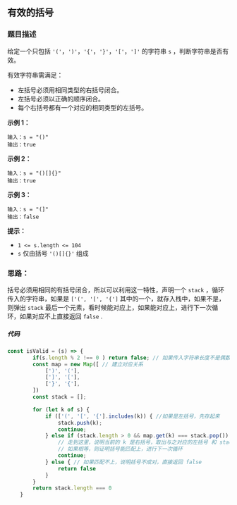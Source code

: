## 有效的括号

<TitleMsg
    link='https://leetcode.cn/problems/valid-parentheses/description/'
    level='easy'
    title='No.20 有效的括号'
/>

### 题目描述

给定一个只包括 `'('`，`')'`，`'{'`，`'}'`，`'['`，`']'` 的字符串 `s` ，判断字符串是否有效。

有效字符串需满足：

- 左括号必须用相同类型的右括号闭合。
- 左括号必须以正确的顺序闭合。
- 每个右括号都有一个对应的相同类型的左括号。

**示例 1：**

```
输入：s = "()"
输出：true
```

**示例 2：**

```
输入：s = "()[]{}"
输出：true
```

**示例 3：**

```
输入：s = "(]"
输出：false
```

**提示：**

- `1 <= s.length <= 104`
- `s` 仅由括号 `'()[]{}'` 组成

### 思路：

括号必须用相同的有括号闭合，所以可以利用这一特性，声明一个 `stack` ，循环传入的字符串，如果是 `['(', '[', '{']` 其中的一个，就存入栈中，如果不是，则弹出 `stack` 最后一个元素，看时候能对应上，如果能对应上，进行下一次循环，如果对应不上直接返回 `false` .

##### 代码

```javascript
const isValid = (s) => {
        if(s.length % 2 !== 0 ) return false; // 如果传入字符串长度不是偶数，直接返回 false
        const map = new Map([ // 建立对应关系
            [')', '('],
            [']', '['],
            ['}', '{'],
        ])
        const stack = [];

        for (let k of s) {
            if (['(', '[', '{'].includes(k)) { //如果是左括号，先存起来
                stack.push(k);
                continue;
            } else if (stack.length > 0 && map.get(k) === stack.pop()) {
                // 走到这里，说明当前的 k 是右括号，取出与之对应的左括号 和 stack 中存的最后一个左括号进行对比。
                // 如果相等，则证明括号能匹配上，进行下一次循环
                continue;
            } else { // 如果匹配不上，说明括号不成对，直接返回 false
                return false
            }
        }
        return stack.length === 0
    }
```



